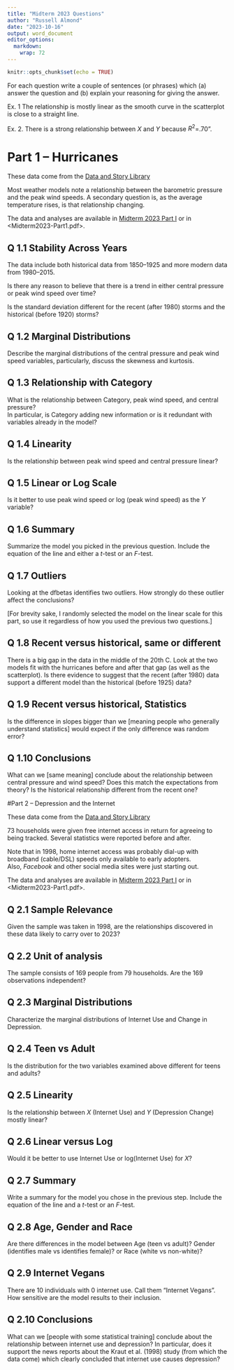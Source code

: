 ```yaml
---
title: "Midterm 2023 Questions"
author: "Russell Almond"
date: "2023-10-16"
output: word_document
editor_options: 
  markdown: 
    wrap: 72
---
```


```r
knitr::opts_chunk$set(echo = TRUE)
```

For each question write a couple of sentences (or phrases) which (a)
answer the question and (b) explain your reasoning for giving the
answer.

Ex. 1 The relationship is mostly linear as the smooth curve in the
scatterplot is close to a straight line.

Ex. 2. There is a strong relationship between $X$ and $Y$ because
$R^2$=.70".

# Part 1 -- Hurricanes

These data come from the [Data and Story
Library](https://dasl.datadescription.com/datafile/hurricanes-2015/?_sf_s=hurricane&_sfm_cases=4+59943)

Most weather models note a relationship between the barometric pressure
and the peak wind speeds. A secondary question is, as the average
temperature rises, is that relationship changing.

The data and analyses are available in [Midterm 2023 Part
I](Midterm2023-Part1.Rmd) or in \<Midterm2023-Part1.pdf\>.

## Q 1.1 Stability Across Years

The data include both historical data from 1850--1925 and more modern
data from 1980--2015.

Is there any reason to believe that there is a trend in either central
pressure or peak wind speed over time?

Is the standard deviation different for the recent (after 1980) storms
and the historical (before 1920) storms?

## Q 1.2 Marginal Distributions

Describe the marginal distributions of the central pressure and peak
wind speed variables, particularly, discuss the skewness and kurtosis.

## Q 1.3 Relationship with Category

What is the relationship between Category, peak wind speed, and central
pressure?\
In particular, is Category adding new information or is it redundant
with variables already in the model?

## Q 1.4 Linearity

Is the relationship between peak wind speed and central pressure linear?

## Q 1.5 Linear or Log Scale

Is it better to use peak wind speed or log (peak wind speed) as the $Y$
variable?

## Q 1.6 Summary

Summarize the model you picked in the previous question. Include the
equation of the line and either a $t$-test or an $F$-test.

## Q 1.7 Outliers

Looking at the dfbetas identifies two outliers. How strongly do these
outlier affect the conclusions?

[For brevity sake, I randomly selected the model on the linear scale for
this part, so use it regardless of how you used the previous two
questions.]

## Q 1.8 Recent versus historical, same or different

There is a big gap in the data in the middle of the 20th C. Look at the
two models fit with the hurricanes before and after that gap (as well as
the scatterplot). Is there evidence to suggest that the recent (after
1980) data support a different model than the historical (before 1925)
data?

## Q 1.9 Recent versus historical, Statistics

Is the difference in slopes bigger than we [meaning people who generally
understand statistics] would expect if the only difference was random
error?

## Q 1.10 Conclusions

What can we [same meaning] conclude about the relationship between
central pressure and wind speed? Does this match the expectations from
theory? Is the historical relationship different from the recent one?

#Part 2 -- Depression and the Internet

These data come from the [Data and Story
Library](https://dasl.datadescription.com/datafile/depression-and-the-internet/?_sf_s=depression&_sfm_cases=4+59943)

73 households were given free internet access in return for agreeing to
being tracked. Several statistics were reported before and after.

Note that in 1998, home internet access was probably dial-up with
broadband (cable/DSL) speeds only available to early adopters.\
Also, *Facebook* and other social media sites were just starting out.

The data and analyses are available in [Midterm 2023 Part
I](Midterm2023-Part1.Rmd) or in \<Midterm2023-Part1.pdf\>.

## Q 2.1 Sample Relevance

Given the sample was taken in 1998, are the relationships discovered in
these data likely to carry over to 2023?

## Q 2.2 Unit of analysis

The sample consists of 169 people from 79 households. Are the 169
observations independent?

## Q 2.3 Marginal Distributions

Characterize the marginal distributions of Internet Use and Change in
Depression.

## Q 2.4 Teen vs Adult

Is the distribution for the two variables examined above different for
teens and adults?

## Q 2.5 Linearity

Is the relationship between $X$ (Internet Use) and $Y$ (Depression
Change) mostly linear?

## Q 2.6 Linear versus Log

Would it be better to use Internet Use or log(Internet Use) for $X$?

## Q 2.7 Summary

Write a summary for the model you chose in the previous step. Include
the equation of the line and a $t$-test or an $F$-test.

## Q 2.8 Age, Gender and Race

Are there differences in the model between Age (teen vs adult)? Gender
(identifies male vs identifies female)? or Race (white vs non-white)?

## Q 2.9 Internet Vegans

There are 10 individuals with 0 internet use. Call them "Internet
Vegans".\
How sensitive are the model results to their inclusion.

## Q 2.10 Conclusions

What can we [people with some statistical training] conclude about the
relationship between internet use and depression? In particular, does it
support the news reports about the Kraut et al. (1998) study (from which
the data come) which clearly concluded that internet use causes
depression?
